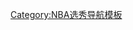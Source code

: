 {{Navbox
| name = 2004年NBA选秀
| title = [[2004年NBA选秀]]
| state = {{{state|autocollapse}}}
|listclass = hlist
| groupstyle = text-align:center;

| group1 = 第一轮
| list1 = 
* [[迪韋特·侯活]]
* [[埃米卡·奧卡福]]
* [[本·戈登]]
* [[肖恩·利文斯頓]]
* [[德文·哈里斯]]
* [[喬什·奇爾得雷斯]]
* [[罗尔·邓]]
* [[拉菲爾·阿勞約]]
* [[安德烈·伊格達拉]]
* [[卢克·杰克逊 (1981年)|盧克·傑克遜]]
* [[安德里斯·比耶德里尼什]]
* [[羅伯特·斯威夫特]]
* [[塞巴斯蒂安·特尔费尔]]
* [[克里斯·哈弗里斯]]
* [[艾爾·傑弗遜]]
* [[柯克·斯耐德]]
* [[喬許·史密斯|乔什·史密斯]]
* [[J·R·史密斯]]
* [[多雷爾·賴特]]
* [[贾米尔·尼尔森]]
* [[帕維爾·波多科爾金]]
* [[维克托·赫里亚帕]]
* [[谢尔盖·蒙尼亚]]
* [[德隆蒂·韦斯特]]
* [[托尼·阿倫]]
* [[凱文·馬丁 (籃球運動員)|凱文·馬丁]]
* [[萨沙·武贾西奇]]
* [[贝诺·乌德里]]
* 第29号选秀权被剥夺
* [[戴维·哈里森]]

| group2 = 第二轮
| list2 =
* [[安德森·瓦萊喬]]
* [[杰克逊·弗罗曼]]
* [[彼得·約翰·拉莫斯]]
* [[莱昂内尔·查默斯]]
* [[多恩塔·史密斯]]
* [[安德烈·埃米特]]
* [[安东尼奥·伯克斯]]
* [[罗耶尔·埃维]]
* [[克里斯·杜洪]]
* [[阿爾伯特·米拉雷斯]]
* [[贾斯汀·里德]]
* [[大衛·楊]]
* [[Viktor Sanikidze]]
* [[崔佛·亞瑞查|特雷沃·阿里扎]]
* [[蒂姆·皮克特]]
* [[伯納德·羅賓遜]]
* [[河升鎮]]
* [[佩普·索烏]]
* [[里基·米納爾德]]
* [[謝爾蓋·里壽克]]
* [[瓦西利斯·斯潘诺利斯]]
* [[柯里斯蒂安·德雷傑爾]]
* [[羅梅恩·薩托]]
* [[馬特·弗雷傑]]
* [[里基·波丁]]
* [[路易斯·弗洛雷斯]]
* [[馬庫斯·多斯特]]
* [[謝爾蓋·卡勞洛夫]]
* [[佈雷克·斯泰普]]
* [[拉夏德·懷特]]

|group3 = '''落選者'''
| list3 = 
* [[安德烈·巴瑞特]]
* [[賈奇·巴特勒]]
* [[達米恩·威爾金斯]]
* [[安德烈斯·诺西奥尼]]
* [[阿萨法·鲍威尔]] 
{{nowrap end}}

|belowclass = hlist
|below = {{NBA Draft template list}}
}}<noinclude>
[[Category:NBA选秀导航模板]]
</noinclude>